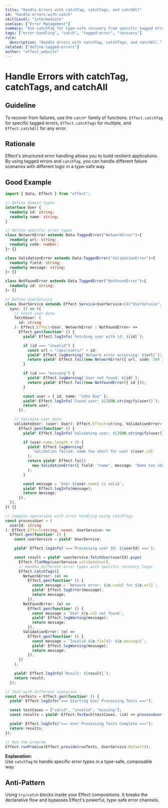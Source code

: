 ```yaml
---
title: "Handle Errors with catchTag, catchTags, and catchAll"
id: "handle-errors-with-catch"
skillLevel: "intermediate"
useCase: ["Error Management"]
summary: "Use catchTag for type-safe recovery from specific tagged errors, and catchAll to recover from any possible failure."
tags: ["error-handling", "catch", "tagged-error", "recovery"]
rule:
  description: "Handle errors with catchTag, catchTags, and catchAll."
related: ["define-tagged-errors"]
author: "effect_website"
---
```


# Handle Errors with catchTag, catchTags, and catchAll

## Guideline

To recover from failures, use the `catch*` family of functions.
`Effect.catchTag` for specific tagged errors, `Effect.catchTags` for multiple,
and `Effect.catchAll` for any error.

## Rationale

Effect's structured error handling allows you to build resilient applications.
By using tagged errors and `catchTag`, you can handle different failure
scenarios with different logic in a type-safe way.

## Good Example

```typescript
import { Data, Effect } from "effect";

// Define domain types
interface User {
  readonly id: string;
  readonly name: string;
}

// Define specific error types
class NetworkError extends Data.TaggedError("NetworkError")<{
  readonly url: string;
  readonly code: number;
}> {}

class ValidationError extends Data.TaggedError("ValidationError")<{
  readonly field: string;
  readonly message: string;
}> {}

class NotFoundError extends Data.TaggedError("NotFoundError")<{
  readonly id: string;
}> {}

// Define UserService
class UserService extends Effect.Service<UserService>()("UserService", {
  sync: () => ({
    // Fetch user data
    fetchUser: (
      id: string
    ): Effect.Effect<User, NetworkError | NotFoundError> =>
      Effect.gen(function* () {
        yield* Effect.logInfo(`Fetching user with id: ${id}`);

        if (id === "invalid") {
          const url = "/api/users/" + id;
          yield* Effect.logWarning(`Network error accessing: ${url}`);
          return yield* Effect.fail(new NetworkError({ url, code: 500 }));
        }

        if (id === "missing") {
          yield* Effect.logWarning(`User not found: ${id}`);
          return yield* Effect.fail(new NotFoundError({ id }));
        }

        const user = { id, name: "John Doe" };
        yield* Effect.logInfo(`Found user: ${JSON.stringify(user)}`);
        return user;
      }),

    // Validate user data
    validateUser: (user: User): Effect.Effect<string, ValidationError> =>
      Effect.gen(function* () {
        yield* Effect.logInfo(`Validating user: ${JSON.stringify(user)}`);

        if (user.name.length < 3) {
          yield* Effect.logWarning(
            `Validation failed: name too short for user ${user.id}`
          );
          return yield* Effect.fail(
            new ValidationError({ field: "name", message: "Name too short" })
          );
        }

        const message = `User ${user.name} is valid`;
        yield* Effect.logInfo(message);
        return message;
      }),
  }),
}) {}

// Compose operations with error handling using catchTags
const processUser = (
  userId: string
): Effect.Effect<string, never, UserService> =>
  Effect.gen(function* () {
    const userService = yield* UserService;

    yield* Effect.logInfo(`=== Processing user ID: ${userId} ===`);

    const result = yield* userService.fetchUser(userId).pipe(
      Effect.flatMap(userService.validateUser),
      // Handle different error types with specific recovery logic
      Effect.catchTags({
        NetworkError: (e) =>
          Effect.gen(function* () {
            const message = `Network error: ${e.code} for ${e.url}`;
            yield* Effect.logError(message);
            return message;
          }),
        NotFoundError: (e) =>
          Effect.gen(function* () {
            const message = `User ${e.id} not found`;
            yield* Effect.logWarning(message);
            return message;
          }),
        ValidationError: (e) =>
          Effect.gen(function* () {
            const message = `Invalid ${e.field}: ${e.message}`;
            yield* Effect.logWarning(message);
            return message;
          }),
      })
    );

    yield* Effect.logInfo(`Result: ${result}`);
    return result;
  });

// Test with different scenarios
const runTests = Effect.gen(function* () {
  yield* Effect.logInfo("=== Starting User Processing Tests ===");

  const testCases = ["valid", "invalid", "missing"];
  const results = yield* Effect.forEach(testCases, (id) => processUser(id));

  yield* Effect.logInfo("=== User Processing Tests Complete ===");
  return results;
});

// Run the program
Effect.runPromise(Effect.provide(runTests, UserService.Default));

```

**Explanation:**  
Use `catchTag` to handle specific error types in a type-safe, composable way.

## Anti-Pattern

Using `try/catch` blocks inside your Effect compositions. It breaks the
declarative flow and bypasses Effect's powerful, type-safe error channels.
